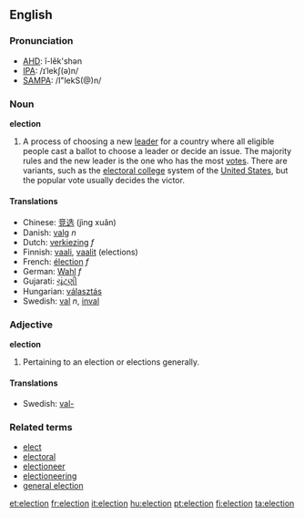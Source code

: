 ==English==
===Pronunciation===
*[[w:AHD|AHD]]: ĭ-lĕk'shən
*[[w:IPA|IPA]]: /ɪˈlekʃ(ə)n/
*[[w:SAMPA|SAMPA]]: /I"lekS(@)n/

=== Noun ===

'''election'''

#A process of choosing a new [[leader]] for a country where all eligible people cast a ballot to choose a leader or decide an issue.  The majority rules and the new leader is the one who has the most [[vote]]s.  There are variants, such as the [[electoral college]] system of the [[United States]], but the popular vote usually decides the victor.

==== Translations ====
*Chinese: [[竞选]] (jìng xuǎn)
*Danish: [[valg]] ''n''
*Dutch: [[verkiezing]] ''f''
*Finnish: [[vaali]], [[vaalit]] (elections)
*French: [[élection]] ''f''
*German: [[Wahl]] ''f''
*Gujarati: [[ચૂંટણી]]
*Hungarian: [[választás]]
*Swedish: [[val]] ''n'', [[inval]]

=== Adjective ===

'''election'''

#Pertaining to an election or elections generally.

==== Translations ====
*Swedish: [[val-]]

=== Related terms ===
*[[elect]]
*[[electoral]]
*[[electioneer]]
*[[electioneering]]
*[[general election]]

[[et:election]]
[[fr:election]]
[[it:election]]
[[hu:election]]
[[pt:election]]
[[fi:election]]
[[ta:election]]